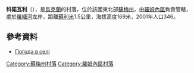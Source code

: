{{更新|time=2017-02-19T16:11:45+00:00}}
{{No footnotes|time=2017-02-19T16:11:45+00:00}}
{{coord|50|58|33|N|33|29|54|E|scale:100000|display=title}}

'''科諾瓦利'''（{{lang-uk|Коновали}}），是[[烏克蘭|烏克蘭]]的村落，位於該國東北部[[蘇梅州|蘇梅州]]，由[[羅姆內區|羅姆內區]]負責管轄，處於[[羅緬河|羅緬河]]左岸，距離[[蘇利米_(羅姆內區)|蘇利米]]1.5公里，海拔高度169米，2001年人口346。

==參考資料==
*[http://weather.in.ua/ua/symskaja/11323 Погода в селі ] {{Wayback|url=http://weather.in.ua/ua/symskaja/11323 |date=20111220000041 }}

{{DEFAULTSORT:Коновали}}
[[Category:蘇梅州村落|Category:蘇梅州村落]]
[[Category:羅姆內區村落|Category:羅姆內區村落]]


{{Sumy-geo-stub}}